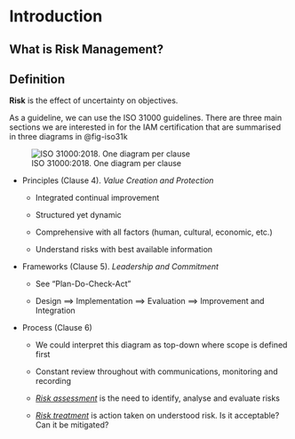 # Introduction

## What is Risk Management?

::: {.callout-note}
## Definition
**Risk** is the effect of uncertainty on objectives.
:::

As a guideline, we can use the ISO 31000 guidelines.
There are three main sections we are interested in for the IAM certification
  that are summarised in three diagrams in @fig-iso31k
  
![ISO 31000:2018. One diagram per clause](../../images/iso31k.png){#fig-iso31k}

* Principles (Clause 4). *Value Creation and Protection*

  * Integrated continual improvement
  
  * Structured yet dynamic
  
  * Comprehensive with all factors (human, cultural, economic, etc.)
  
  * Understand risks with best available information
  
* Frameworks (Clause 5). *Leadership and Commitment*

  * See "Plan-Do-Check-Act"
  
  * Design $\implies$ Implementation $\implies$ Evaluation $\implies$
    Improvement and Integration

* Process (Clause 6)

  * We could interpret this diagram as top-down where scope is defined first
  
  * Constant review throughout with communications, monitoring and recording
  
  * [*Risk assessment*](assessment.html) is the need to identify, analyse
    and evaluate risks
    
  * [*Risk treatment*](treatment.html) is action taken on understood risk.
    Is it acceptable? Can it be mitigated?

